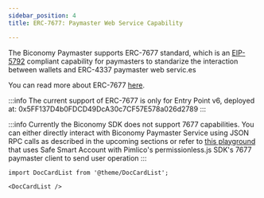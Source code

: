 ```yaml
---
sidebar_position: 4
title: ERC-7677: Paymaster Web Service Capability

---
```


The Biconomy Paymaster supports ERC-7677 standard, which is an [EIP-5792](https://eips.ethereum.org/EIPS/eip-5792) compliant capability for paymasters
to standarize the interaction between wallets and ERC-4337 paymaster web servic.es

You can read more about ERC-7677 [here](https://eips.ethereum.org/EIPS/eip-7677).

:::info
The current support of ERC-7677 is only for Entry Point v6, deployed at: 0x5FF137D4b0FDCD49DcA30c7CF57E578a026d2789
:::

:::info
Currently the Biconomy SDK does not support 7677 capabilities. You can either directly interact with
Biconomy Paymaster Service using JSON RPC calls as described in the upcoming sections
or refer to [this playground](https://github.com/arcticfloyd1984/7677-playground) that uses
Safe Smart Account with Pimlico's permissionless.js SDK's 7677 paymaster client to send user operation
:::

```mdx-code-block
import DocCardList from '@theme/DocCardList';

<DocCardList />
```
